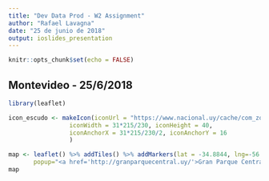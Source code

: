 ```yaml
---
title: "Dev Data Prod - W2 Assignment"
author: "Rafael Lavagna"
date: "25 de junio de 2018"
output: ioslides_presentation
---
```


```r
knitr::opts_chunk$set(echo = FALSE)
```

## Montevideo - 25/6/2018

```r
library(leaflet)

icon_escudo <- makeIcon(iconUrl = "https://www.nacional.uy/cache/com_zoo/images/escudo_oficial_2015_75a83c5efedc6479b124685f8cf9e344.jpg",
                 iconWidth = 31*215/230, iconHeight = 40,
                 iconAnchorX = 31*215/230/2, iconAnchorY = 16
                 )

map <- leaflet() %>% addTiles() %>% addMarkers(lat = -34.8844, lng=-56.158741,
       popup="<a href='http://granparquecentral.uy/'>Gran Parque Central</a>", icon = icon_escudo)
map
```


